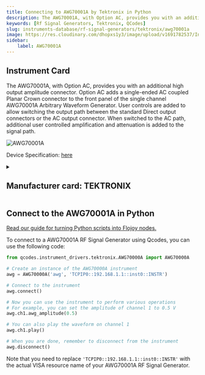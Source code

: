 ```yaml
---
title: Connecting to AWG70001A by Tektronix in Python
description: The AWG70001A, with Option AC, provides you with an additional high output amplitude connector. Option AC adds a single-ended AC coupled Planar Crown connector to the front panel of the single channel AWG70001A Arbitrary Waveform Generator. User controls are added to allow switching the output path between the standard Direct output connectors or the AC output connector. When switched to the AC path, additional user controlled amplification and attenuation is added to the signal path.
keywords: [Rf Signal Generators, Tektronix, QCodes] 
slug: instruments-database/rf-signal-generators/tektronix/awg70001a 
image: https://res.cloudinary.com/dhopxs1y3/image/upload/v1691782537/Instruments/RF%20Signal%20Generator/AWG70001A/AWG70001A.jpg
sidebar:
    label: AWG70001A 
---
```



## Instrument Card

The AWG70001A, with Option AC, provides you with an additional high output amplitude connector. Option AC adds a single-ended AC coupled Planar Crown connector to the front panel of the single channel AWG70001A Arbitrary Waveform Generator. User controls are added to allow switching the output path between the standard Direct output connectors or the AC output connector. When switched to the AC path, additional user controlled amplification and attenuation is added to the signal path.

![AWG70001A](https://res.cloudinary.com/dhopxs1y3/image/upload/v1691782537/Instruments/RF%20Signal%20Generator/AWG70001A/AWG70001A.jpg)

Device Specification: [here](/instruments-database/all-instruments)

<details style={{ marginTop: "15px"}}>
<summary><h2 style={{display:'inline'}}>Manufacturer card: TEKTRONIX</h2></summary>

![TEKTRONIX](https://res.cloudinary.com/dhopxs1y3/image/upload/v1692806108/Instruments/Vendor%20Logos/Tektronix.png)

Tektronix, Inc., historically widely known as Tek, is an American company best known for manufacturing test and measurement devices such as [oscilloscopes](https://en.wikipedia.org/wiki/Oscilloscope), [logic analyzers](https://en.wikipedia.org/wiki/Logic_analyzer), and video and mobile test protocol equipment.

- Headquarters: USA
- Yearly Revenue (millions, USD): 5800
- Vendor Website: [here](https://www.tek.com/en)

</details>


<FeaturedInstrumentVideo category="RF_SIGNAL_GENERATORS" />

## Connect to the AWG70001A in Python

[Read our guide for turning Python scripts into Flojoy nodes.](https://docs.flojoy.ai/contribution/blocks/custom-flojoy-block/)



<Tabs>
<TabItem value="Flojoy" label="Flojoy" className="flojoy-instrument-tabs">

<SectionsCard category="RF_SIGNAL_GENERATORS" manufacturer="Tektronix"></SectionsCard>

</TabItem>
<TabItem value="QCodes" label="QCodes">

To connect to a AWG70001A RF Signal Generator using Qcodes, you can use the following code:

```python
from qcodes.instrument_drivers.tektronix.AWG70000A import AWG70000A

# Create an instance of the AWG70000A instrument
awg = AWG70000A('awg', 'TCPIP0::192.168.1.1::inst0::INSTR')

# Connect to the instrument
awg.connect()

# Now you can use the instrument to perform various operations
# For example, you can set the amplitude of channel 1 to 0.5 V
awg.ch1.awg_amplitude(0.5)

# You can also play the waveform on channel 1
awg.ch1.play()

# When you are done, remember to disconnect from the instrument
awg.disconnect()
```

Note that you need to replace `'TCPIP0::192.168.1.1::inst0::INSTR'` with the actual VISA resource name of your AWG70001A RF Signal Generator.

</TabItem>
</Tabs>